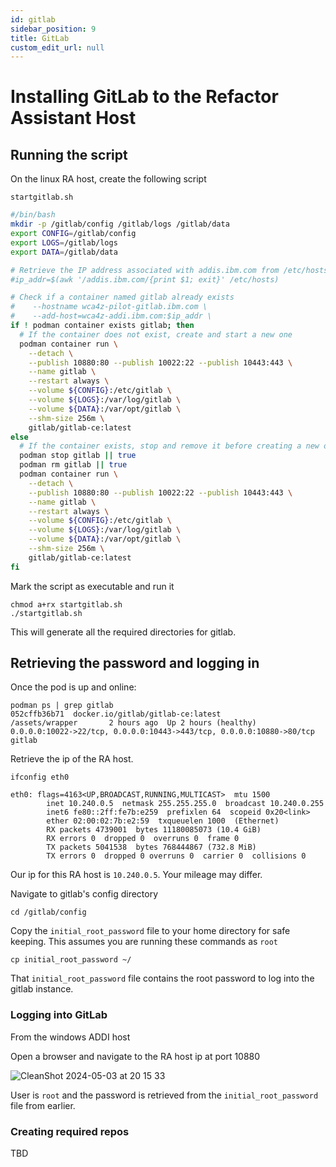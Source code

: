 ```yaml
---
id: gitlab
sidebar_position: 9
title: GitLab
custom_edit_url: null
---
```


# Installing GitLab to the Refactor Assistant Host

## Running the script

On the linux RA host, create the following script

`startgitlab.sh`

```bash
#/bin/bash
mkdir -p /gitlab/config /gitlab/logs /gitlab/data
export CONFIG=/gitlab/config
export LOGS=/gitlab/logs
export DATA=/gitlab/data

# Retrieve the IP address associated with addis.ibm.com from /etc/hosts
#ip_addr=$(awk '/addis.ibm.com/{print $1; exit}' /etc/hosts)

# Check if a container named gitlab already exists
#    --hostname wca4z-pilot-gitlab.ibm.com \
#    --add-host=wca4z-addi.ibm.com:$ip_addr \
if ! podman container exists gitlab; then
  # If the container does not exist, create and start a new one
  podman container run \
    --detach \
    --publish 10880:80 --publish 10022:22 --publish 10443:443 \
    --name gitlab \
    --restart always \
    --volume ${CONFIG}:/etc/gitlab \
    --volume ${LOGS}:/var/log/gitlab \
    --volume ${DATA}:/var/opt/gitlab \
    --shm-size 256m \
    gitlab/gitlab-ce:latest
else
  # If the container exists, stop and remove it before creating a new one
  podman stop gitlab || true
  podman rm gitlab || true
  podman container run \
    --detach \
    --publish 10880:80 --publish 10022:22 --publish 10443:443 \
    --name gitlab \
    --restart always \
    --volume ${CONFIG}:/etc/gitlab \
    --volume ${LOGS}:/var/log/gitlab \
    --volume ${DATA}:/var/opt/gitlab \
    --shm-size 256m \
    gitlab/gitlab-ce:latest
fi
```

Mark the script as executable and run it

```tsx
chmod a+rx startgitlab.sh
./startgitlab.sh
```

This will generate all the required directories for gitlab.

## Retrieving the password and logging in

Once the pod is up and online:

```tsx
podman ps | grep gitlab
052cffb36b71  docker.io/gitlab/gitlab-ce:latest                /assets/wrapper       2 hours ago  Up 2 hours (healthy)  0.0.0.0:10022->22/tcp, 0.0.0.0:10443->443/tcp, 0.0.0.0:10880->80/tcp  gitlab
```

Retrieve the ip of the RA host. 

```tsx
ifconfig eth0

eth0: flags=4163<UP,BROADCAST,RUNNING,MULTICAST>  mtu 1500
        inet 10.240.0.5  netmask 255.255.255.0  broadcast 10.240.0.255
        inet6 fe80::2ff:fe7b:e259  prefixlen 64  scopeid 0x20<link>
        ether 02:00:02:7b:e2:59  txqueuelen 1000  (Ethernet)
        RX packets 4739001  bytes 11180085073 (10.4 GiB)
        RX errors 0  dropped 0  overruns 0  frame 0
        TX packets 5041538  bytes 768444867 (732.8 MiB)
        TX errors 0  dropped 0 overruns 0  carrier 0  collisions 0
```

Our ip for this RA host is `10.240.0.5`. Your mileage may differ.

Navigate to gitlab's config directory

```tsx
cd /gitlab/config
```

Copy the `initial_root_password` file to your home directory for safe keeping. This assumes you are running these commands as `root`

```tsx
cp initial_root_password ~/
```

That `initial_root_password` file contains the root password to log into the gitlab instance.

### Logging into GitLab

From the windows ADDI host

Open a browser and navigate to the RA host ip at port 10880

![CleanShot 2024-05-03 at 20 15 33](https://media.github.ibm.com/user/20330/files/be30e0cf-f6f2-4de0-bbdb-f68e65a11389)

User is `root` and the password is retrieved from the `initial_root_password` file from earlier.

### Creating required repos

TBD